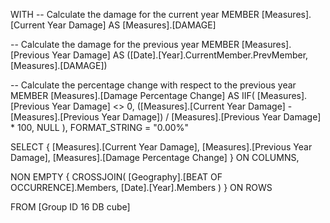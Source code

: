WITH
-- Calculate the damage for the current year
MEMBER [Measures].[Current Year Damage] AS
    [Measures].[DAMAGE]
 
-- Calculate the damage for the previous year
MEMBER [Measures].[Previous Year Damage] AS
    ([Date].[Year].CurrentMember.PrevMember, [Measures].[DAMAGE])
 
-- Calculate the percentage change with respect to the previous year
MEMBER [Measures].[Damage Percentage Change] AS
    IIF(
        [Measures].[Previous Year Damage] <> 0,
        ([Measures].[Current Year Damage] - [Measures].[Previous Year Damage]) / [Measures].[Previous Year Damage] * 100,
        NULL
    ),
    FORMAT_STRING = "0.00%"
 
SELECT
{
    [Measures].[Current Year Damage],
    [Measures].[Previous Year Damage],
    [Measures].[Damage Percentage Change]
} ON COLUMNS,
 
NON EMPTY
{
    CROSSJOIN(
        [Geography].[BEAT OF OCCURRENCE].Members,
        [Date].[Year].Members
    )
} ON ROWS
 
FROM [Group ID 16 DB cube]
